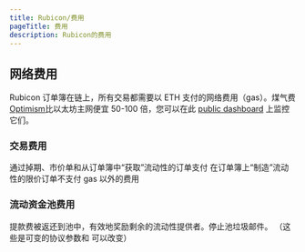 ```yaml
---
title: Rubicon/费用
pageTitle: 费用
description: Rubicon的费用
---
```


## 网络费用

Rubicon 订单簿在链上，所有交易都需要以 ETH 支付的网络费用（gas）。煤气费 [Optimism](https://www.optimism.io/)比以太坊主网便宜 50-100 倍，您可以在此 [public dashboard](https://public-grafana.optimism.io/d/9hkhMxn7z/public-dashboard?orgId=1&refresh=5m) 上监控它们。

### 交易费用


<Callout type="note" title="Taker Fee: 0.01%">
通过掉期、市价单和从订单簿中“获取”流动性的订单支付
</Callout>

<Callout type="note" title="Maker Fee: 0%">
在订单簿上“制造”流动性的限价订单不支付 gas 以外的费用
</Callout>

### 流动资金池费用

<Callout type="warning" title="Withdrawal Fee: 0.03%">
提款费被返还到池中，有效地奖励剩余的流动性提供者。停止池垃圾邮件。 （这些是可变的协议参数和
可以改变）
</Callout>